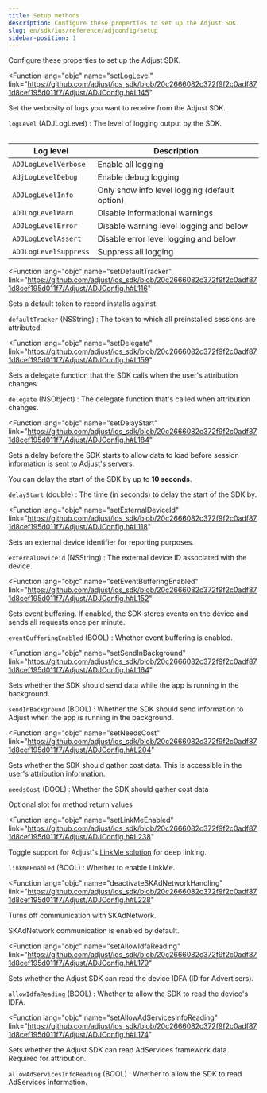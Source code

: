 ```yaml
---
title: Setup methods
description: Configure these properties to set up the Adjust SDK.
slug: en/sdk/ios/reference/adjconfig/setup
sidebar-position: 1
---
```


Configure these properties to set up the Adjust SDK.

<Function
  lang="objc"
  name="setLogLevel"
  link="https://github.com/adjust/ios_sdk/blob/20c2666082c372f9f2c0adf871d8cef195d011f7/Adjust/ADJConfig.h#L145"
>

Set the verbosity of logs you want to receive from the Adjust SDK.

<slot slot="snippet">


<SetLogLevel />

</slot>

<slot slot="parameters">

`logLevel` (ADJLogLevel)
: The level of logging output by the SDK.

<Table>

| Log level             | Description                                   |
| --------------------- | --------------------------------------------- |
| `ADJLogLevelVerbose`  | Enable all logging                            |
| `AdjLogLevelDebug`    | Enable debug logging                          |
| `ADJLogLevelInfo`     | Only show info level logging (default option) |
| `ADJLogLevelWarn`     | Disable informational warnings                |
| `ADJLogLevelError`    | Disable warning level logging and below       |
| `ADJLogLevelAssert`   | Disable error level logging and below         |
| `ADJLogLevelSuppress` | Suppress all logging                          |

</Table>

</slot>

</Function>

<Function
  lang="objc"
  name="setDefaultTracker"
  link="https://github.com/adjust/ios_sdk/blob/20c2666082c372f9f2c0adf871d8cef195d011f7/Adjust/ADJConfig.h#L116"
>

Sets a default token to record installs against.

<slot slot="snippet">


<SetDefaultTracker />

</slot>

<slot slot="parameters">

`defaultTracker` (NSString)
: The token to which all preinstalled sessions are attributed.

</slot>

</Function>

<Function
  lang="objc"
  name="setDelegate"
  link="https://github.com/adjust/ios_sdk/blob/20c2666082c372f9f2c0adf871d8cef195d011f7/Adjust/ADJConfig.h#L159"
>

Sets a delegate function that the SDK calls when the user's attribution changes.

<slot slot="snippet">


<SetDelegate />

</slot>

<slot slot="parameters">

`delegate` (NSObject)
: The delegate function that's called when attribution changes.

</slot>

</Function>

<Function
  lang="objc"
  name="setDelayStart"
  link="https://github.com/adjust/ios_sdk/blob/20c2666082c372f9f2c0adf871d8cef195d011f7/Adjust/ADJConfig.h#L184"
>

Sets a delay before the SDK starts to allow data to load before session information is sent to Adjust's servers.

<Callout type="info">

You can delay the start of the SDK by up to **10 seconds**.

</Callout>

<slot slot="snippet">


<SetDelayStart />

</slot>

<slot slot="parameters">

`delayStart` (double)
: The time (in seconds) to delay the start of the SDK by.

</slot>

</Function>

<Function
  lang="objc"
  name="setExternalDeviceId"
  link="https://github.com/adjust/ios_sdk/blob/20c2666082c372f9f2c0adf871d8cef195d011f7/Adjust/ADJConfig.h#L118"
>

Sets an external device identifier for reporting purposes.

<slot slot="snippet">


<SetExternalDeviceId />

</slot>

<slot slot="parameters">

`externalDeviceId` (NSString)
: The external device ID associated with the device.

</slot>

</Function>

<Function
  lang="objc"
  name="setEventBufferingEnabled"
  link="https://github.com/adjust/ios_sdk/blob/20c2666082c372f9f2c0adf871d8cef195d011f7/Adjust/ADJConfig.h#L152"
>

Sets event buffering. If enabled, the SDK stores events on the device and sends all requests once per minute.

<slot slot="snippet">


<SetEventBufferingEnabled />

</slot>

<slot slot="parameters">

`eventBufferingEnabled` (BOOL)
: Whether event buffering is enabled.

</slot>

</Function>

<Function
  lang="objc"
  name="setSendInBackground"
  link="https://github.com/adjust/ios_sdk/blob/20c2666082c372f9f2c0adf871d8cef195d011f7/Adjust/ADJConfig.h#L164"
>

Sets whether the SDK should send data while the app is running in the background.

<slot slot="snippet">


<SetSendInBackground />

</slot>

<slot slot="parameters">

`sendInBackground` (BOOL)
: Whether the SDK should send information to Adjust when the app is running in the background.

</slot>

</Function>

<Function
  lang="objc"
  name="setNeedsCost"
  link="https://github.com/adjust/ios_sdk/blob/20c2666082c372f9f2c0adf871d8cef195d011f7/Adjust/ADJConfig.h#L204"
>

Sets whether the SDK should gather cost data. This is accessible in the user's attribution information.

<slot slot="snippet">


<SetNeedsCost />

</slot>

<slot slot="parameters">

`needsCost` (BOOL)
: Whether the SDK should gather cost data

</slot>

<slot slot="returns">

Optional slot for method return values

</slot>

</Function>

<Function
  lang="objc"
  name="setLinkMeEnabled"
  link="https://github.com/adjust/ios_sdk/blob/20c2666082c372f9f2c0adf871d8cef195d011f7/Adjust/ADJConfig.h#L238"
>

Toggle support for Adjust's [LinkMe solution](https://help.adjust.com/en/article/linkme) for deep linking.

<slot slot="snippet">


<SetLinkMeEnabled />

</slot>

<slot slot="parameters">

`linkMeEnabled` (BOOL)
: Whether to enable LinkMe.

</slot>

</Function>

<Function
  lang="objc"
  name="deactivateSKAdNetworkHandling"
  link="https://github.com/adjust/ios_sdk/blob/20c2666082c372f9f2c0adf871d8cef195d011f7/Adjust/ADJConfig.h#L228"
>

Turns off communication with SKAdNetwork.

<Callout type="note">

SKAdNetwork communication is enabled by default.

</Callout>

<slot slot="snippet">


<DeactivateSKAdNetworkHandling />

</slot>

</Function>

<Function
  lang="objc"
  name="setAllowIdfaReading"
  link="https://github.com/adjust/ios_sdk/blob/20c2666082c372f9f2c0adf871d8cef195d011f7/Adjust/ADJConfig.h#L179"
>

Sets whether the Adjust SDK can read the device <Abbr>IDFA (ID for Advertisers)</Abbr>.

<slot slot="snippet">


<SetAllowIdfaReading />

</slot>

<slot slot="parameters">

`allowIdfaReading` (BOOL)
: Whether to allow the SDK to read the device's IDFA.

</slot>

</Function>

<Function
  lang="objc"
  name="setAllowAdServicesInfoReading"
  link="https://github.com/adjust/ios_sdk/blob/20c2666082c372f9f2c0adf871d8cef195d011f7/Adjust/ADJConfig.h#L174"
>

Sets whether the Adjust SDK can read AdServices framework data. Required for attribution.

<slot slot="snippet">


<SetAllowAdServicesInfoReading />

</slot>

<slot slot="parameters">

`allowAdServicesInfoReading` (BOOL)
: Whether to allow the SDK to read AdServices information.

</slot>

</Function>
